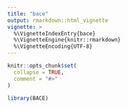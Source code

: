 ```yaml
---
title: "bace"
output: rmarkdown::html_vignette
vignette: >
  %\VignetteIndexEntry{bace}
  %\VignetteEngine{knitr::rmarkdown}
  %\VignetteEncoding{UTF-8}
---
```


```r
knitr::opts_chunk$set(
  collapse = TRUE,
  comment = "#>"
)
```

```r
library(BACE)
```
